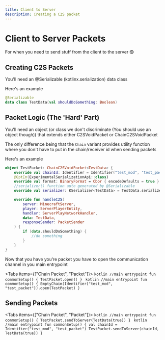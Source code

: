 ```yaml
---
title: Client to Server
description: Creating a C2S packet
---
```



# Client to Server Packets

For when you need to send stuff from the client to the server 😨

## Creating C2S Packets

You'll need an @Serializable (kotlinx.serialization) data class

Here's an example

```kotlin
@Serializable
data class TestData(val shouldDoSomething: Boolean)
```

## Packet Logic (The 'Hard' Part)

You'll need an object (or class we don't discriminate (You should use an object though)) that extends either C2SVoidPacket or ChainC2SVoidPacket

The only difference being that the `Chain` variant provides utility function where you don't have to put in the chain/receiver id when sending packets

Here's an example

```kotlin
object TestPacket: ChainC2SVoidPacket<TestData> {
    override val chainId: Identifier = Identifier("test_mod", "test_packet")
    @OptIn(ExperimentalSerializationApi::class)
    override val format: BinaryFormat = Cbor { encodeDefaults = true }
    //serializer() function auto generated by @Serializable
    override val serializer: KSerializer<TestData> = TestData.serializer()

    override fun handleC2S(
        server: MinecraftServer,
        player: ServerPlayerEntity,
        handler: ServerPlayNetworkHandler,
        data: TestData,
        responseSender: PacketSender
    ) {
        if (data.shouldDoSomething) {
            //do something
        }
    }
}
```

Now that you have you're packet you have to open the communication channel in you main entrypoint

<Tabs items={["Chain Packet", "Packet"]}>
    <Tab>
        ```kotlin
        //main entrypoint
        fun commonSetup() {
            TestPacket.open()
        }
        ```
    </Tab>
    <Tab>
        ```kotlin
        //main entrypoint
        fun commonSetup() {
            EmptyChain(Identifier("test_mod", "test_packet")).open(TestPacket)
        }
        ```
    </Tab>
</Tabs>

## Sending Packets

<Tabs items={["Chain Packet", "Packet"]}>
    <Tab>
        ```kotlin
        //main entrypoint
        fun commonSetup() {
            TestPacket.sendToServer(TestData(true))
        }
        ```
    </Tab>
    <Tab>
        ```kotlin
        //main entrypoint
        fun commonSetup() {
            val chainId = Identifier("test_mod", "test_packet")
            TestPacket.sendToServer(chainId, TestData(true))
        }
        ```
    </Tab>
</Tabs>
